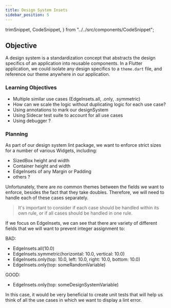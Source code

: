 ```yaml
---
title: Design System Insets
sidebar_position: 5
---
```


  trimSnippet,
  CodeSnippet,
} from "../../src/components/CodeSnippet";

## Objective

A design system is a standardization concept that abstracts the design specifics of an application into reusable components.
In a Flutter application, we could isolate any design specifics to a `theme.dart` file, and reference our theme anywhere
in our application.



### Learning Objectives

- Multiple similar use cases (EdgeInsets.all, .only, .symmetric)
- How can we scale the logic without duplicating logic for each use case?
- Using annotations to mark our designSystem
- Using Sidecar test suite to account for all use cases
- Using debugger ?

### Planning

As part of our design system lint package, we want to enforce strict sizes for a number of various Widgets, including:

- SizedBox height and width
- Container height and width
- EdgeInsets of any Margin or Padding
- others ?

Unfortunately, there are no common themes between the fields we want to enforce, besides the fact that they take doubles. Therefore, we will need to handle each of these cases separately.

> It's important to consider if each case should be handled within its own rule, or if all cases should be handled in one rule.

If we focus on EdgeInsets, we can see that there are variety of different fields that we will want to prevent integer assignment to:

BAD:

- EdgeInsets.all(10.0)
- EdgeInsets.symmetric(horizontal: 10.0, vertical: 10.0)
- EdgeInsets.only(top: 10.0, left: 10.0, right: 10.0, bottom: 10.0)
- EdgeInsets.only(top: someRandomVariable)

GOOD:

- EdgeInsets.only(top: someDesignSystemVariable)

In this case, it would be very beneficial to create unit tests that will help us think of all the use cases in which we want to display a lint error.


